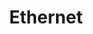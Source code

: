 ---
title: Ethernet
description: Ethernet overview and what its used for.
hide_table_of_contents: true
sidebar_position: 4
---